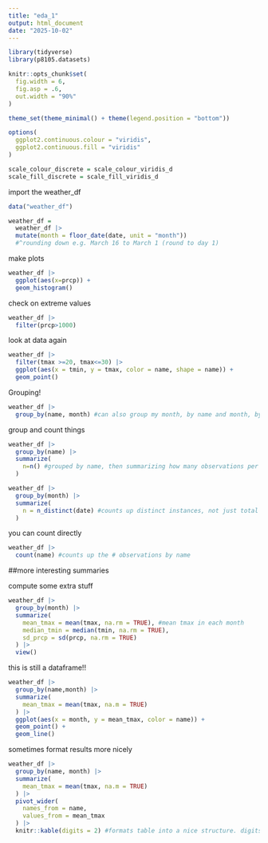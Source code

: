 ```yaml
---
title: "eda_1"
output: html_document
date: "2025-10-02"
---
```



```r
library(tidyverse)
library(p8105.datasets)

knitr::opts_chunk$set(
  fig.width = 6,
  fig.asp = .6,
  out.width = "90%"
)

theme_set(theme_minimal() + theme(legend.position = "bottom"))

options(
  ggplot2.continuous.colour = "viridis",
  ggplot2.continuous.fill = "viridis"
)

scale_colour_discrete = scale_colour_viridis_d
scale_fill_discrete = scale_fill_viridis_d
```

import the weather_df
```r
data("weather_df")

weather_df =
  weather_df |> 
  mutate(month = floor_date(date, unit = "month")) 
  #^rounding down e.g. March 16 to March 1 (round to day 1)
```

make plots

```r
weather_df |> 
  ggplot(aes(x=prcp)) +
  geom_histogram()
```

check on extreme values

```r
weather_df |> 
  filter(prcp>1000)
```

look at data again

```r
weather_df |> 
  filter(tmax >=20, tmax<=30) |> 
  ggplot(aes(x = tmin, y = tmax, color = name, shape = name)) +
  geom_point()
```

Grouping! 

```r
weather_df |> 
  group_by(name, month) #can also group my month, by name and month, by name, etc.
```

group and count things

```r
weather_df |> 
  group_by(name) |> 
  summarize(
    n=n() #grouped by name, then summarizing how many observations per group
  )
```

```r
weather_df |> 
  group_by(month) |> 
  summarize(
    n = n_distinct(date) #counts up distinct instances, not just total #
  )
```

you can count directly

```r
weather_df |> 
  count(name) #counts up the # observations by name
```

##more interesting summaries

compute some extra stuff

```r
weather_df |> 
  group_by(month) |> 
  summarize(
    mean_tmax = mean(tmax, na.rm = TRUE), #mean tmax in each month
    median_tmin = median(tmin, na.rm = TRUE),
    sd_prcp = sd(prcp, na.rm = TRUE)
  ) |> 
  view()
```

this is still a dataframe!!

```r
weather_df |> 
  group_by(name,month) |> 
  summarize(
    mean_tmax = mean(tmax, na.m = TRUE)
  ) |> 
  ggplot(aes(x = month, y = mean_tmax, color = name)) +
  geom_point() +
  geom_line()
```

sometimes format results more nicely

```r
weather_df |> 
  group_by(name, month) |> 
  summarize(
    mean_tmax = mean(tmax, na.m = TRUE)
  ) |> 
  pivot_wider(
    names_from = name,
    values_from = mean_tmax
  ) |> 
  knitr::kable(digits = 2) #formats table into a nice structure. digits = 2 (2 decimals)
```












